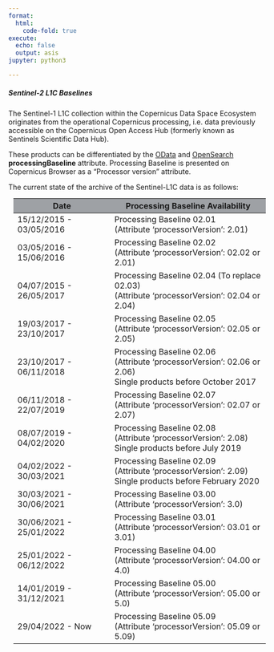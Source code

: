 ```yaml
---
format:
  html:
    code-fold: true
execute:
  echo: false
  output: asis
jupyter: python3

---
```


##### Sentinel-2 L1C Baselines

The Sentinel-1 L1C collection within the Copernicus Data Space Ecosystem originates from the operational Copernicus processing, i.e. data previously accessible on the Copernicus Open Access Hub (formerly known as Sentinels Scientific Data Hub).

These products can be differentiated by the [OData](https://documentation.dataspace.copernicus.eu/APIs/OData.html#query-by-attributes){target="_blank"} and [OpenSearch](https://catalogue.dataspace.copernicus.eu/resto/api/collections/Sentinel2/describe.xml){target="_blank"} **processingBaseline** attribute. Processing Baseline is presented on Copernicus Browser as a "Processor version" attribute.

The current state of the archive of the Sentinel-L1C data is as follows:

<table class="table-roadmap" style="margin: 10px;">
  <thead>
    <tr>
      <th style="background-color: #9ea1a5">Date</th>
      <th style="background-color: #9ea1a5">Processing Baseline Availability</th>
    </tr>
  </thead>
  <tbody>
    <tr>
      <td>15/12/2015 - 03/05/2016</td>
      <td>Processing Baseline 02.01 <br>(Attribute ‘processorVersion’: 2.01)</td>
    </tr>
    <tr>
      <td>03/05/2016 - 15/06/2016</td>
      <td>Processing Baseline 02.02 <br>(Attribute ‘processorVersion’: 02.02 or 2.01)</td>
    </tr>
    <tr>
      <td>04/07/2015 - 26/05/2017</td>
      <td>Processing Baseline 02.04 (To replace 02.03) <br>(Attribute ‘processorVersion’: 02.04 or 2.04)</td>
    </tr>
    <tr>
      <td>19/03/2017 - 23/10/2017</td>
      <td>Processing Baseline 02.05 <br>(Attribute ‘processorVersion’: 02.05 or 2.05)</td>
    </tr>
    <tr>
      <td>23/10/2017 - 06/11/2018</td>
      <td>Processing Baseline 02.06 <br>(Attribute ‘processorVersion’: 02.06 or 2.06) <br>Single products before October 2017</td>
    </tr>
    <tr>
      <td>06/11/2018 - 22/07/2019</td>
      <td>Processing Baseline 02.07 <br>(Attribute ‘processorVersion’: 02.07 or 2.07)</td>
    </tr>
    <tr>
      <td>08/07/2019 - 04/02/2020</td>
      <td>Processing Baseline 02.08 <br>(Attribute ‘processorVersion’: 2.08) <br>Single products before July 2019</td>
    </tr>
    <tr>
      <td>04/02/2022 - 30/03/2021</td>
      <td>Processing Baseline 02.09 <br>(Attribute ‘processorVersion’: 2.09) <br>Single products before February 2020</td>
    </tr>
    <tr>
      <td>30/03/2021 - 30/06/2021</td>
      <td>Processing Baseline 03.00 <br>(Attribute ‘processorVersion’: 3.0)</td>
    </tr>
    <tr>
      <td>30/06/2021 - 25/01/2022</td>
      <td>Processing Baseline 03.01 <br>(Attribute ‘processorVersion’: 03.01 or 3.01)</td>
    </tr>
    <tr>
      <td>25/01/2022 - 06/12/2022</td>
      <td>Processing Baseline 04.00 <br>(Attribute ‘processorVersion’: 04.00 or 4.0)</td>
    </tr>
    <tr>
      <td>14/01/2019 - 31/12/2021</td>
      <td>Processing Baseline 05.00 <br>(Attribute ‘processorVersion’: 05.00 or 5.0)</td>
    </tr>
    <tr>
      <td>29/04/2022 - Now</td>
      <td>Processing Baseline 05.09 <br>(Attribute ‘processorVersion’: 05.09 or 5.09)</td>
    </tr>
  </tbody>
</table>